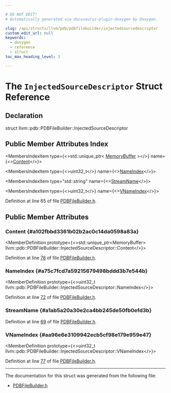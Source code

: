 ```yaml
---

# DO NOT EDIT!
# Automatically generated via docusaurus-plugin-doxygen by Doxygen.

slug: /api/structs/llvm/pdb/pdbfilebuilder/injectedsourcedescriptor
custom_edit_url: null
keywords:
  - doxygen
  - reference
  - struct
toc_max_heading_level: 3

---
```





# The `InjectedSourceDescriptor` Struct Reference

<DoxygenPage pluginConfig={pluginConfig}>



## Declaration

<CodeBlock>struct llvm::pdb::PDBFileBuilder::InjectedSourceDescriptor</CodeBlock>

## Public Member Attributes Index

<MembersIndex>

<MembersIndexItem
  type={<>std::unique&#95;ptr&lt; <a href="/docs/api/classes/llvm/memorybuffer">MemoryBuffer</a> &gt;</>}
  name={<><a href="#a102fbbd3361b02b2ac0c14da0598a83a">Content</a></>}>
</MembersIndexItem>

<MembersIndexItem
  type={<>uint32&#95;t</>}
  name={<><a href="#a75c7fcd7a59215679498bddd3b7e544b">NameIndex</a></>}>
</MembersIndexItem>

<MembersIndexItem
  type="std::string"
  name={<><a href="#a1ab5a20a30e2ca4bb245de50fb0efd3b">StreamName</a></>}>
</MembersIndexItem>

<MembersIndexItem
  type={<>uint32&#95;t</>}
  name={<><a href="#aa96e6e3109942ecb5cf98e179e959e47">VNameIndex</a></>}>
</MembersIndexItem>

</MembersIndex>


Definition at line 65 of file <a href="/docs/api/files/include/include/llvm/include/llvm/debuginfo/include/llvm/debuginfo/pdb/include/llvm/debuginfo/pdb/native/pdbfilebuilder-h">PDBFileBuilder.h</a>.

<SectionDefinition>

## Public Member Attributes

### Content {#a102fbbd3361b02b2ac0c14da0598a83a}

<MemberDefinition
  prototype={<>std::unique&#95;ptr&lt;MemoryBuffer&gt; llvm::pdb::PDBFileBuilder::InjectedSourceDescriptor::Content</>}>

Definition at line <a href="/docs/api/files/include/include/llvm/include/llvm/debuginfo/include/llvm/debuginfo/pdb/include/llvm/debuginfo/pdb/native/pdbfilebuilder-h/#l00078">78</a> of file <a href="/docs/api/files/include/include/llvm/include/llvm/debuginfo/include/llvm/debuginfo/pdb/include/llvm/debuginfo/pdb/native/pdbfilebuilder-h">PDBFileBuilder.h</a>.
</MemberDefinition>

### NameIndex {#a75c7fcd7a59215679498bddd3b7e544b}

<MemberDefinition
  prototype={<>uint32&#95;t llvm::pdb::PDBFileBuilder::InjectedSourceDescriptor::NameIndex</>}>

Definition at line <a href="/docs/api/files/include/include/llvm/include/llvm/debuginfo/include/llvm/debuginfo/pdb/include/llvm/debuginfo/pdb/native/pdbfilebuilder-h/#l00072">72</a> of file <a href="/docs/api/files/include/include/llvm/include/llvm/debuginfo/include/llvm/debuginfo/pdb/include/llvm/debuginfo/pdb/native/pdbfilebuilder-h">PDBFileBuilder.h</a>.
</MemberDefinition>

### StreamName {#a1ab5a20a30e2ca4bb245de50fb0efd3b}

<MemberDefinition
  prototype="std::string llvm::pdb::PDBFileBuilder::InjectedSourceDescriptor::StreamName">

Definition at line <a href="/docs/api/files/include/include/llvm/include/llvm/debuginfo/include/llvm/debuginfo/pdb/include/llvm/debuginfo/pdb/native/pdbfilebuilder-h/#l00069">69</a> of file <a href="/docs/api/files/include/include/llvm/include/llvm/debuginfo/include/llvm/debuginfo/pdb/include/llvm/debuginfo/pdb/native/pdbfilebuilder-h">PDBFileBuilder.h</a>.
</MemberDefinition>

### VNameIndex {#aa96e6e3109942ecb5cf98e179e959e47}

<MemberDefinition
  prototype={<>uint32&#95;t llvm::pdb::PDBFileBuilder::InjectedSourceDescriptor::VNameIndex</>}>

Definition at line <a href="/docs/api/files/include/include/llvm/include/llvm/debuginfo/include/llvm/debuginfo/pdb/include/llvm/debuginfo/pdb/native/pdbfilebuilder-h/#l00077">77</a> of file <a href="/docs/api/files/include/include/llvm/include/llvm/debuginfo/include/llvm/debuginfo/pdb/include/llvm/debuginfo/pdb/native/pdbfilebuilder-h">PDBFileBuilder.h</a>.
</MemberDefinition>

</SectionDefinition>

<hr/>

The documentation for this struct was generated from the following file:

<ul>
<li><a href="/docs/api/files/include/include/llvm/include/llvm/debuginfo/include/llvm/debuginfo/pdb/include/llvm/debuginfo/pdb/native/pdbfilebuilder-h">PDBFileBuilder.h</a></li>
</ul>

</DoxygenPage>
